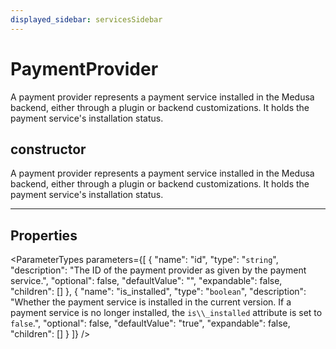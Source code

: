 ```yaml
---
displayed_sidebar: servicesSidebar
---
```



# PaymentProvider

A payment provider represents a payment service installed in the Medusa backend, either through a plugin or backend customizations. It holds the payment service's installation status.

## constructor

A payment provider represents a payment service installed in the Medusa backend, either through a plugin or backend customizations. It holds the payment service's installation status.

___

## Properties

<ParameterTypes parameters={[
  {
    "name": "id",
    "type": "`string`",
    "description": "The ID of the payment provider as given by the payment service.",
    "optional": false,
    "defaultValue": "",
    "expandable": false,
    "children": []
  },
  {
    "name": "is_installed",
    "type": "`boolean`",
    "description": "Whether the payment service is installed in the current version. If a payment service is no longer installed, the `is\\_installed` attribute is set to `false`.",
    "optional": false,
    "defaultValue": "true",
    "expandable": false,
    "children": []
  }
]} />

